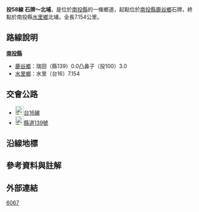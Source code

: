 {{expert|time=2017-10-13T14:11:30+00:00}}
{{Infobox Taiwan Highway
|type=TH
|county=nt
|route=58
|Name=
|Level=鄉道
|Length=7.154
|Start=[[南投縣|南投縣]][[鹿谷鄉|鹿谷鄉]]石牌
|End=南投縣[[水里鄉|水里鄉]]北埔
|Dep=[[南投縣政府|南投縣政府]]
}}
'''投58線 石牌～北埔'''，是位於[[南投縣|南投縣]]的一條鄉道，起點位於[[南投縣|南投縣]][[鹿谷鄉|鹿谷鄉]]石牌，終點於南投縣[[水里鄉|水里鄉]]北埔，全長7.154公里{{r|thb}}。

== 路線說明 ==
;'''[[南投縣|南投縣]]'''
*[[鹿谷鄉|鹿谷鄉]]：瑞田（縣139）0.0凸鼻子（投100）3.0
*[[水里鄉|水里鄉]]：水里（台16）7.154

== 交會公路 ==
*[[File:TW_PHW16.svg|23px]][[台16線|台16線]]
*[[File:TW_CHW139.svg|23px]][[縣道139號|縣道139號]]

== 沿線地標 ==

== 參考資料與註解 ==
{{reflist|refs=

<ref name="thb">{{cite web|url=http://spreadsheets.google.com/pub?key=0AnKLEleOqdwVdFU1OW8xYUQxdWlCSzdUbmZfSXVpYUE&hl=zh_TW&single=true&gid=3&output=html|title=南投縣鄉道公路路線表|accessdate=2010-08-24|date=2010-07-19|publisher=公路總局}}{{dead link|date=2018年3月 |bot=InternetArchiveBot |fix-attempted=yes }}</ref>

<ref name="gazette1966">{{cite web|url=http://gaz.ncl.edu.tw/detail.jsp?sysid=E0921514 |title=公告臺灣省縣鄉道及專用公路路線-{里程表}- |accessdate=2010-08-24 |date=1966-08-01 |work=政府公報資訊網 |publisher=臺灣省政府}}</ref>

}}

== 外部連結 ==

{{南投縣鄉道}}

[[分類:南投縣鄉道|6067]]